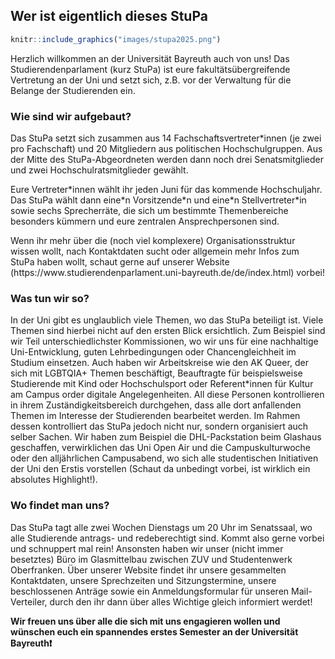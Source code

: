 ## Wer ist eigentlich dieses StuPa {#stupa}

```r
knitr::include_graphics("images/stupa2025.png")
```

Herzlich willkommen an der Universität Bayreuth auch von uns! Das Studierendenparlament (kurz StuPa) ist eure fakultätsübergreifende Vertretung an der Uni und setzt sich, z.B. vor der Verwaltung für die Belange der Studierenden ein.

### Wie sind wir aufgebaut? {-}

Das StuPa setzt sich zusammen aus 14 Fachschaftsvertreter\*innen (je zwei pro Fachschaft) und 20 Mitgliedern aus politischen Hochschulgruppen. Aus der Mitte des StuPa-Abgeordneten werden dann noch drei Senatsmitglieder und zwei Hochschulratsmitglieder gewählt.

Eure Vertreter\*innen wählt ihr jeden Juni für das kommende Hochschuljahr. Das StuPa wählt dann eine\*n Vorsitzende\*n und eine\*n Stellvertreter\*in sowie sechs Sprecherräte, die sich um bestimmte Themenbereiche besonders kümmern und eure zentralen Ansprechpersonen sind.

Wenn ihr mehr über die (noch viel komplexere) Organisationsstruktur wissen wollt, nach Kontaktdaten sucht oder allgemein mehr Infos zum StuPa haben wollt, schaut gerne auf unserer Website (https://www.studierendenparlament.uni-bayreuth.de/de/index.html) vorbei!

### Was tun wir so? {-}

In der Uni gibt es unglaublich viele Themen, wo das StuPa beteiligt ist. Viele Themen sind hierbei nicht auf den ersten Blick ersichtlich. Zum Beispiel sind wir Teil unterschiedlichster Kommissionen, wo wir uns für eine nachhaltige Uni-Entwicklung, guten Lehrbedingungen oder Chancengleichheit im Studium einsetzen. Auch haben wir Arbeitskreise wie den AK Queer, der sich mit LGBTQIA+ Themen beschäftigt, Beauftragte für beispielsweise Studierende mit Kind oder Hochschulsport oder Referent\*innen für Kultur am Campus order digitale Angelegenheiten. All diese Personen kontrollieren in ihrem Zuständigkeitsbereich durchgehen, dass alle dort anfallenden Themen im Interesse der Studierenden bearbeitet werden. Im Rahmen dessen kontrolliert das StuPa jedoch nicht nur, sondern organisiert auch selber Sachen. Wir haben zum Beispiel die DHL-Packstation beim Glashaus geschaffen, verwirklichen das Uni Open Air und die Campuskulturwoche oder den alljährlichen Campusabend, wo sich alle studentischen Initiativen der Uni den Erstis vorstellen (Schaut da unbedingt vorbei, ist wirklich ein absolutes Highlight!).

### Wo findet man uns? {-}

Das StuPa tagt alle zwei Wochen Dienstags um 20 Uhr im Senatssaal, wo alle Studierende antrags- und redeberechtigt sind. Kommt also gerne vorbei und schnuppert mal rein! Ansonsten haben wir unser (nicht immer besetztes) Büro im Glasmittelbau zwischen ZUV und Studentenwerk Oberfranken. Über unserer Website findet ihr unsere gesammelten Kontaktdaten, unsere Sprechzeiten und Sitzungstermine, unsere beschlossenen Anträge sowie ein Anmeldungsformular für unseren Mail-Verteiler, durch den ihr dann über alles Wichtige gleich informiert werdet!

**Wir freuen uns über alle die sich mit uns engagieren wollen und wünschen euch ein spannendes erstes Semester an der Universität Bayreuth❗️**